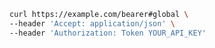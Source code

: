 ```bash showLineNumbers copy filename="Global Bearer Auth usage example"
curl https://example.com/bearer#global \
--header 'Accept: application/json' \
--header 'Authorization: Token YOUR_API_KEY'
```
